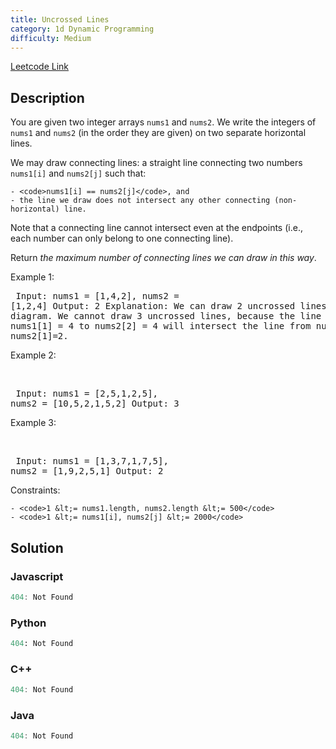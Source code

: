 ```yaml
---
title: Uncrossed Lines
category: 1d Dynamic Programming
difficulty: Medium
---
```


<Callout>

[Leetcode Link](https://leetcode.com/problems/uncrossed-lines)

</Callout>

## Description
You are given two integer arrays <code>nums1</code> and <code>nums2</code>. We write the integers of <code>nums1</code> and <code>nums2</code> (in the order they are given) on two separate horizontal lines.

We may draw connecting lines: a straight line connecting two numbers <code>nums1[i]</code> and <code>nums2[j]</code> such that:


	- <code>nums1[i] == nums2[j]</code>, and
	- the line we draw does not intersect any other connecting (non-horizontal) line.


Note that a connecting line cannot intersect even at the endpoints (i.e., each number can only belong to one connecting line).

Return *the maximum number of connecting lines we can draw in this way*.

 
Example 1:
<Image alt="" src="https://assets.leetcode.com/uploads/2019/04/26/142.png" width={400} height={286} />
<br /><pre className="overflow-x-auto">
Input: nums1 = [1,4,2], nums2 = [1,2,4]
Output: 2
Explanation: We can draw 2 uncrossed lines as in the diagram.
We cannot draw 3 uncrossed lines, because the line from nums1[1] = 4 to nums2[2] = 4 will intersect the line from nums1[2]=2 to nums2[1]=2.
</pre>

Example 2:

<br /><pre className="overflow-x-auto">
Input: nums1 = [2,5,1,2,5], nums2 = [10,5,2,1,5,2]
Output: 3
</pre>

Example 3:

<br /><pre className="overflow-x-auto">
Input: nums1 = [1,3,7,1,7,5], nums2 = [1,9,2,5,1]
Output: 2
</pre>

 
Constraints:


	- <code>1 &lt;= nums1.length, nums2.length &lt;= 500</code>
	- <code>1 &lt;= nums1[i], nums2[j] &lt;= 2000</code>



## Solution

### Javascript
```javascript
404: Not Found
```
### Python
```python
404: Not Found
```
### C++
```cpp
404: Not Found
```
### Java
```java
404: Not Found
```



